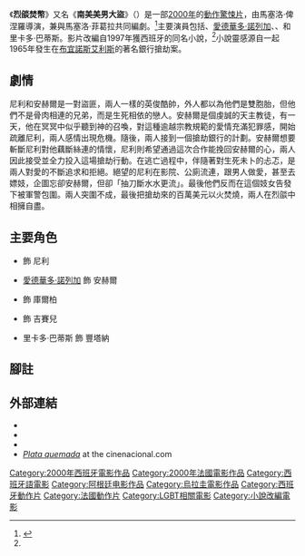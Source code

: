 {{Infobox film
| name           = 烈燄焚幣
| original_name  = {{lang|es|''Plata quemada''}}
| image          = Plata quemada (Dutch DVD cover).JPG
| alt            = 
| caption        = 荷蘭版DVD封套
| starring       = [[愛德華多·諾列加|愛德華多·諾列加]]<br />{{tsl|en|Leonardo Sbaraglia|李奧納多·斯巴拉格利亞}}<br />{{tsl|en|Pablo Echarri|帕布羅·埃查里}}
| director       = {{tsl|en|Marcelo Piñeyro|馬塞洛·俾涅羅}}
| producer       = {{tsl|en|Diana Frey|黛安娜·佛瑞}}<br />{{tsl|en|Oscar Kramer|奧斯卡·克拉默}}
| screenplay     = {{tsl|en|Marcelo Piñeyro|馬塞洛·俾涅羅}}<br />{{tsl|en|Marcelo Figueras|馬塞洛·菲葛拉}}
| based on       = 
| music          = Osvaldo Montes
| cinematography = {{tsl|en|Alfredo F. Mayo|艾佛雷多·馬約}}
| editing        = {{tsl|en|Juan Carlos Macías|胡安·卡洛斯·馬斯亞斯}}
| studio         = Oscar Kramer S.A.<br/>Cuatro Cabezas
| distributor    = Lider Films<br/>Alta Films 
| released       = {{Film date|2000|5|11|阿根廷}}
| runtime        = 125分鐘
| country        = {{ARG}}<br />{{URY}}<br />{{ESP}}<br />{{FRA}}
| language       = [[西班牙語|西班牙語]]
| budget         = {{USD|7,000,000}}
| gross          = {{USD|44,753,475}}
}}
{{Portal box|電影|阿根廷}}

《'''烈燄焚幣'''》又名《'''南美美男大盜'''》（{{lang-es|''Plata quemada''}}）是一部[[2000年電影|2000年]]的{{tsl|en|Cinema of Argentina|阿根廷電影|阿根廷}}[[動作片|動作]][[驚悚片|驚悚片]]，由馬塞洛·俾涅羅導演，兼與馬塞洛·菲葛拉共同編劇。<ref name="NYT">{{cite web |url=http://www.nytimes.com/movies/movie/230275/Burnt-Money/details |title=Credits: ''Burnt Money'' (2000) |work=[[The_New_York_Times|The New York Times]] |publisher=NYTimes.com |accessdate=February 12, 2014 |archive-date=2016-03-05 |archive-url=https://web.archive.org/web/20160305145817/http://www.nytimes.com/movies/movie/230275/Burnt-Money/details |dead-url=no }}</ref>主要演員包括{{tsl|en|Leonardo Sbaraglia|李奧納多·斯巴拉格利亞}}、[[愛德華多·諾列加|愛德華多·諾列加]]、{{tsl|en|Pablo Echarri|帕布羅·埃查里}}、{{tsl|en|Leticia Brédice|萊蒂西亞·布瑞迪}}和里卡多·巴蒂斯。影片改編自{{tsl|en|Ricardo Piglia|里卡多·篳利亞}}1997年獲西班牙{{tsl|en|Premio Planeta de Novela|行星小說獎}}的同名小說，<ref name="NYT"/>小說靈感源自一起1965年發生在[[布宜諾斯艾利斯|布宜諾斯艾利斯]]的著名銀行搶劫案。

== 劇情 ==
尼利和安赫爾是一對盜匪，兩人一樣的英俊酷帥，外人都以為他們是雙胞胎，但他們不是骨肉相連的兄弟，而是生死相依的戀人。安赫爾是個虔誠的天主教徒，有一天，他在冥冥中似乎聽到神的召喚，對這種逾越宗教規範的愛情充滿犯罪感，開始疏離尼利，兩人感情出現危機。隨後，兩人接到一個搶劫銀行的計劃。安赫爾想要斬斷尼利對他藕斷絲連的情懷，尼利則希望通過這次合作能挽回安赫爾的心，兩人因此接受並全力投入這場搶劫行動。在逃亡過程中，伴隨著對生死未卜的忐忑，是兩人對愛的不斷追求和拒絕。絕望的尼利在影院、公廁流連，跟男人做愛，甚至去嫖妓，企圖忘卻安赫爾，但卻「抽刀斷水水更流」。最後他們反而在這個妓女告發下被軍警包圍。兩人突圍不成，最後把搶劫來的百萬美元以火焚燒，兩人在烈燄中相擁自盡。

== 主要角色 ==
* {{tsl|en|Leonardo Sbaraglia|李奧納多·斯巴拉格利亞}} 飾 尼利
* [[愛德華多·諾列加|愛德華多·諾列加]] 飾 安赫爾
* {{tsl|en|Pablo Echarri|帕布羅·埃查里}} 飾 庫爾柏
* {{tsl|en|Leticia Brédice|萊蒂西亞·布瑞迪}} 飾 吉賽兒
* 里卡多·巴蒂斯 飾 豐塔納

== 腳註 ==
{{Reflist}}

== 外部連結 ==
* {{IMDb title|0227277|烈燄焚幣}}
* {{Amg movie|230275|烈燄焚幣}}
* {{rotten-tomatoes|burnt_money|烈燄焚幣}}
* [http://www.cinenacional.com/peliculas/index.php?pelicula=2394 ''Plata quemada''] {{Wayback|url=http://www.cinenacional.com/peliculas/index.php?pelicula=2394 |date=20110612123147 }} at the cinenacional.com {{es}}

{{DEFAULTSORT:Plata quemada}}
[[Category:2000年西班牙電影作品|Category:2000年西班牙電影作品]]
[[Category:2000年法國電影作品|Category:2000年法國電影作品]]
[[Category:西班牙語電影|Category:西班牙語電影]]
[[Category:阿根廷电影作品|Category:阿根廷电影作品]]
[[Category:烏拉圭電影作品|Category:烏拉圭電影作品]]
[[Category:西班牙動作片|Category:西班牙動作片]]
[[Category:法國動作片|Category:法國動作片]]
[[Category:LGBT相關電影|Category:LGBT相關電影]]
[[Category:小說改編電影|Category:小說改編電影]]